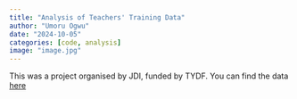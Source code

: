 ```yaml
---
title: "Analysis of Teachers' Training Data"
author: "Umoru Ogwu"
date: "2024-10-05"
categories: [code, analysis]
image: "image.jpg"
---
```


This was a project organised by JDI, funded by TYDF. You can find the data [here](https://docs.google.com/spreadsheets/d/1wttWC5_glrB-CP19pBiFySz9fxqrTo7R/edit?gid=2147274115#gid=2147274115){target="_blank"}
